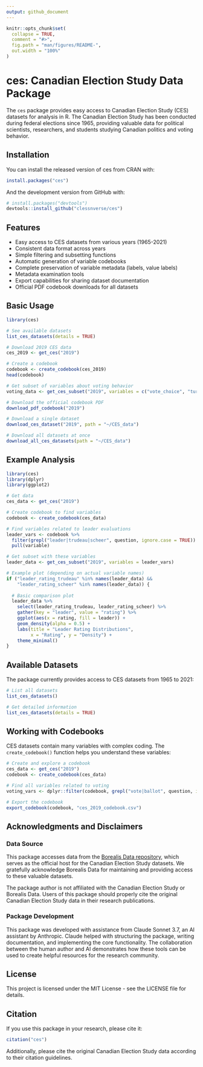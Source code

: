 ```yaml
---
output: github_document
---
```


<!-- README.md is generated from README.Rmd. Please edit that file -->

```r
knitr::opts_chunk$set(
  collapse = TRUE,
  comment = "#>",
  fig.path = "man/figures/README-",
  out.width = "100%"
)
```

# ces: Canadian Election Study Data Package

<!-- badges: start -->
<!-- badges: end -->

The `ces` package provides easy access to Canadian Election Study (CES) datasets for analysis in R. The Canadian Election Study has been conducted during federal elections since 1965, providing valuable data for political scientists, researchers, and students studying Canadian politics and voting behavior.

## Installation

You can install the released version of ces from CRAN with:

```r
install.packages("ces")
```

And the development version from GitHub with:

```r
# install.packages("devtools")
devtools::install_github("clessnverse/ces")
```

## Features

- Easy access to CES datasets from various years (1965-2021)
- Consistent data format across years
- Simple filtering and subsetting functions
- Automatic generation of variable codebooks
- Complete preservation of variable metadata (labels, value labels)
- Metadata examination tools
- Export capabilities for sharing dataset documentation
- Official PDF codebook downloads for all datasets

## Basic Usage

```r
library(ces)

# See available datasets
list_ces_datasets(details = TRUE)

# Download 2019 CES data
ces_2019 <- get_ces("2019")

# Create a codebook
codebook <- create_codebook(ces_2019)
head(codebook)

# Get subset of variables about voting behavior
voting_data <- get_ces_subset("2019", variables = c("vote_choice", "turnout"))

# Download the official codebook PDF
download_pdf_codebook("2019")

# Download a single dataset
download_ces_dataset("2019", path = "~/CES_data")

# Download all datasets at once
download_all_ces_datasets(path = "~/CES_data")
```

## Example Analysis

```r
library(ces)
library(dplyr)
library(ggplot2)

# Get data
ces_data <- get_ces("2019")

# Create codebook to find variables
codebook <- create_codebook(ces_data)

# Find variables related to leader evaluations
leader_vars <- codebook %>%
  filter(grepl("leader|trudeau|scheer", question, ignore.case = TRUE)) %>%
  pull(variable)

# Get subset with these variables
leader_data <- get_ces_subset("2019", variables = leader_vars)

# Example plot (depending on actual variable names)
if ("leader_rating_trudeau" %in% names(leader_data) && 
    "leader_rating_scheer" %in% names(leader_data)) {
  
  # Basic comparison plot
  leader_data %>%
    select(leader_rating_trudeau, leader_rating_scheer) %>%
    gather(key = "leader", value = "rating") %>%
    ggplot(aes(x = rating, fill = leader)) +
    geom_density(alpha = 0.5) +
    labs(title = "Leader Rating Distributions",
         x = "Rating", y = "Density") +
    theme_minimal()
}
```

## Available Datasets

The package currently provides access to CES datasets from 1965 to 2021:

```r
# List all datasets
list_ces_datasets()

# Get detailed information
list_ces_datasets(details = TRUE)
```

## Working with Codebooks

CES datasets contain many variables with complex coding. The `create_codebook()` function helps you understand these variables:

```r
# Create and explore a codebook
ces_data <- get_ces("2019")
codebook <- create_codebook(ces_data)

# Find all variables related to voting
voting_vars <- dplyr::filter(codebook, grepl("vote|ballot", question, ignore.case = TRUE))

# Export the codebook
export_codebook(codebook, "ces_2019_codebook.csv")
```

## Acknowledgments and Disclaimers

### Data Source
This package accesses data from the [Borealis Data repository](https://borealisdata.ca/), which serves as the official host for the Canadian Election Study datasets. We gratefully acknowledge Borealis Data for maintaining and providing access to these valuable datasets.

The package author is not affiliated with the Canadian Election Study or Borealis Data. Users of this package should properly cite the original Canadian Election Study data in their research publications.

### Package Development
This package was developed with assistance from Claude Sonnet 3.7, an AI assistant by Anthropic. Claude helped with structuring the package, writing documentation, and implementing the core functionality. The collaboration between the human author and AI demonstrates how these tools can be used to create helpful resources for the research community.

## License

This project is licensed under the MIT License - see the LICENSE file for details.

## Citation

If you use this package in your research, please cite it:

```r
citation("ces")
```

Additionally, please cite the original Canadian Election Study data according to their citation guidelines.
